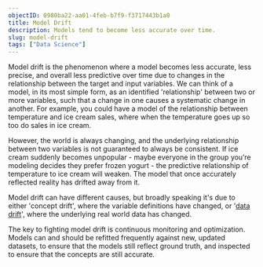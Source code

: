 ```yaml
---
objectID: 0980ba22-aa01-4feb-b7f9-f3717443b1a0
title: Model Drift
description: Models tend to become less accurate over time.
slug: model-drift
tags: ["Data Science"]
---
```


Model drift is the phenomenon where a model becomes less accurate, less precise, and overall less predictive over time due to changes in the relationship between the target and input variables. We can think of a model, in its most simple form, as an identified 'relationship' between two or more variables, such that a change in one causes a systematic change in another. For example, you could have a model of the relationship between temperature and ice cream sales, where when the temperature goes up so too do sales in ice cream.

However, the world is always changing, and the underlying relationship between two variables is not guaranteed to always be consistent. If ice cream suddenly becomes unpopular - maybe everyone in the group you’re modeling decides they prefer frozen yogurt - the predictive relationship of temperature to ice cream will weaken. The model that once accurately reflected reality has drifted away from it.

Model drift can have different causes, but broadly speaking it's due to either 'concept drift', where the variable definitions have changed, or '[data drift](https://hash.ai/glossary/data-drift)', where the underlying real world data has changed.

The key to fighting model drift is continuous monitoring and optimization. Models can and should be refitted frequently against new, updated datasets, to ensure that the models still reflect ground truth, and inspected to ensure that the concepts are still accurate.
